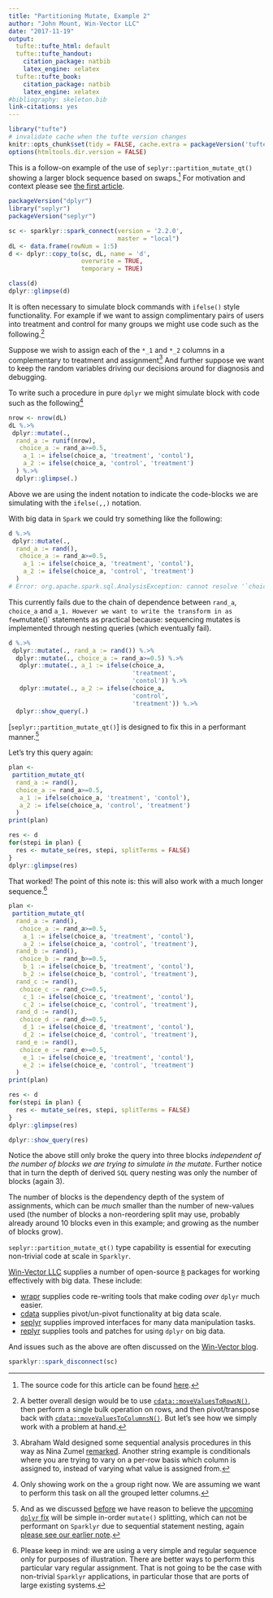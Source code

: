 ```yaml
---
title: "Partitioning Mutate, Example 2"
author: "John Mount, Win-Vector LLC"
date: "2017-11-19"
output:
  tufte::tufte_html: default
  tufte::tufte_handout:
    citation_package: natbib
    latex_engine: xelatex
  tufte::tufte_book:
    citation_package: natbib
    latex_engine: xelatex
#bibliography: skeleton.bib
link-citations: yes
---
```


```r
library("tufte")
# invalidate cache when the tufte version changes
knitr::opts_chunk$set(tidy = FALSE, cache.extra = packageVersion('tufte'))
options(htmltools.dir.version = FALSE)
```

This is a follow-on example of the use of `seplyr::partition_mutate_qt()`
showing a larger block sequence based on swaps.^[The source code for this article can be found [here](https://github.com/WinVector/WinVector.github.io/blob/master/FluidData/partition_mutate_ex2.Rmd).]  For motivation and context please see
[the first article](http://winvector.github.io/FluidData/partition_mutate.html).


```r
packageVersion("dplyr")
library("seplyr")
packageVersion("seplyr")

sc <- sparklyr::spark_connect(version = '2.2.0', 
                              master = "local")
dL <- data.frame(rowNum = 1:5)
d <- dplyr::copy_to(sc, dL, name = 'd',
                    overwrite = TRUE,
                    temporary = TRUE)

class(d)
dplyr::glimpse(d)
```

It is often necessary to simulate block commands with `ifelse()`
style functionality.  For example if we want to assign complimentary pairs
of users into treatment and control for many groups we might use code such as
the following.^[A better overall design would be to use 
[`cdata::moveValuesToRowsN()`](https://winvector.github.io/cdata/reference/moveValuesToRowsN.html),
then perform a single bulk operation on rows, and then pivot/transpose back
with [`cdata::moveValuesToColumnsN()`](https://winvector.github.io/cdata/reference/moveValuesToColumnsN.html).
But let's see how we simply work with a problem at hand.]

Suppose we wish to assign each of the `*_1` and `*_2` columns in a complementary
to treatment and assignment^[Abraham Wald designed some sequential analysis procedures
in this way as Nina Zumel [remarked](https://github.com/WinVector/ODSCWest2017/tree/master/MythsOfDataScience). Another string example is conditionals where you are trying to vary on a per-row basis which column is assigned to, instead of varying what value is assigned from.]
And further suppose we want to keep the random variables driving our decisions
around for diagnosis and debugging.

To write such a procedure in pure `dplyr` we might simulate block with code such
as the following^[Only showing work on the `a` group right now. We are assuming
we want to perform this task on all the grouped letter columns.]

```r
nrow <- nrow(dL)
dL %.>% 
 dplyr::mutate(., 
  rand_a := runif(nrow),
   choice_a := rand_a>=0.5,
    a_1 := ifelse(choice_a, 'treatment', 'contol'),
    a_2 := ifelse(choice_a, 'control', 'treatment')
  ) %.>%
  dplyr::glimpse(.)
```

Above we are using the indent notation to indicate the code-blocks we are simulating
with the `ifelse(,,)` notation.

With big data in `Spark` we could try something like the following:

```r
d %.>% 
 dplyr::mutate(., 
  rand_a := rand(),
   choice_a := rand_a>=0.5,
    a_1 := ifelse(choice_a, 'treatment', 'contol'),
    a_2 := ifelse(choice_a, 'control', 'treatment')
  )
# Error: org.apache.spark.sql.AnalysisException: cannot resolve '`choice_a`' ...
```

This currently fails due to the chain of dependence between `rand_a`, `choice_a` and `a_1.
However we want to write the transform in as few `mutate()` statements as practical because:
sequencing mutates is implemented through nesting queries (which eventually fail).

```r
d %.>% 
 dplyr::mutate(., rand_a := rand()) %.>%
  dplyr::mutate(., choice_a := rand_a>=0.5) %.>%
   dplyr::mutate(., a_1 := ifelse(choice_a, 
                                  'treatment', 
                                  'contol')) %.>%
   dplyr::mutate(., a_2 := ifelse(choice_a, 
                                  'control', 
                                  'treatment')) %.>%
  dplyr::show_query(.)
```

[`seplyr::partition_mutate_qt()`] is designed to fix this in a performant manner.^[
And as we discussed [before](http://winvector.github.io/FluidData/partition_mutate.html)
we have reason to believe the [upcoming `dplyr` fix](https://github.com/tidyverse/dbplyr/commit/36a44cd4b5f70bc06fb004e7787157165766d091)
will be simple in-order `mutate()` splitting, which can not be performant on `Sparklyr`
due to sequential statement nesting, again [please see our earlier note](https://github.com/rstudio/sparklyr/issues/1026).]

Let's try this query again:

```r
plan <- 
 partition_mutate_qt(
  rand_a := rand(),
  choice_a := rand_a>=0.5,
   a_1 := ifelse(choice_a, 'treatment', 'contol'),
   a_2 := ifelse(choice_a, 'control', 'treatment')
  )
print(plan)

res <- d
for(stepi in plan) {
  res <- mutate_se(res, stepi, splitTerms = FALSE)
}
dplyr::glimpse(res)
```

That worked!  The point of this note is: this will also work with a much longer
sequence.^[Please keep in mind: we are using a very simple and regular sequence only
for purposes of illustration.  There are better ways to perform this particular
vary regular assignment.  That is not going to be the case with non-trivial
`Sparklyr` applications, in particular those that are ports of large existing
systems.]

```r
plan <- 
 partition_mutate_qt(
  rand_a := rand(),
   choice_a := rand_a>=0.5,
    a_1 := ifelse(choice_a, 'treatment', 'contol'),
    a_2 := ifelse(choice_a, 'control', 'treatment'),
  rand_b := rand(),
   choice_b := rand_b>=0.5,
    b_1 := ifelse(choice_b, 'treatment', 'contol'),
    b_2 := ifelse(choice_b, 'control', 'treatment'),
  rand_c := rand(),
   choice_c := rand_c>=0.5,
    c_1 := ifelse(choice_c, 'treatment', 'contol'),
    c_2 := ifelse(choice_c, 'control', 'treatment'),
  rand_d := rand(),
   choice_d := rand_d>=0.5,
    d_1 := ifelse(choice_d, 'treatment', 'contol'),
    d_2 := ifelse(choice_d, 'control', 'treatment'),
  rand_e := rand(),
   choice_e := rand_e>=0.5,
    e_1 := ifelse(choice_e, 'treatment', 'contol'),
    e_2 := ifelse(choice_e, 'control', 'treatment')
  )
print(plan)

res <- d
for(stepi in plan) {
  res <- mutate_se(res, stepi, splitTerms = FALSE)
}
dplyr::glimpse(res)

dplyr::show_query(res)
```

Notice the above still only broke the query into three blocks *independent of
the number of blocks we are trying to simulate in the mutate*. Further notice that
in turn the depth of derived `SQL` query nesting was only the number of blocks (again 3).

The number of
blocks is the dependency depth of the system of assignments, which can be 
*much* smaller than the number of new-values used (the number of blocks a 
non-reordering split may use, probably already around 10 blocks even in this example; 
and growing as the number of blocks grow).

`seplyr::partition_mutate_qt()` type capability is
essential for executing non-trivial code at scale in `Sparklyr`.

[Win-Vector LLC](http://www.win-vector.com/) supplies a number of open-source
[`R`](https://www.r-project.org) packages for working effectively with big data.
These include:

  * [wrapr](https://winvector.github.io/wrapr/) supplies code re-writing tools that make coding *over* `dplyr` much easier.
  * [cdata](https://winvector.github.io/cdata/) supplies pivot/un-pivot functionality at big data scale.
  * [seplyr](https://winvector.github.io/seplyr/) supplies improved interfaces for many data manipulation tasks.
  * [replyr](https://winvector.github.io/replyr/) supplies tools and patches for using `dplyr` on big data.

And issues such as the above are often discussed on the [Win-Vector blog](http://www.win-vector.com/blog/).

```r
sparklyr::spark_disconnect(sc)
```
